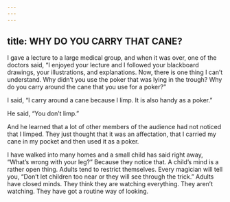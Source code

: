 ```yaml
---
---
---
```

title: WHY DO YOU CARRY THAT CANE?
---




I gave a lecture to a large medical group, and when it was over, one of the doctors said, “I enjoyed your lecture and I followed your blackboard drawings, your illustrations, and explanations. Now, there is one thing I can’t understand. Why didn’t you use the poker that was lying in the trough? Why do you carry around the cane that you use for a poker?”

I said, “I carry around a cane because I limp. It is also handy as a poker.”

He said, “You don’t limp.”

And he learned that a lot of other members of the audience had not noticed that I limped. They just thought that it was an affectation, that I carried my cane in my pocket and then used it as a poker.

I have walked into many homes and a small child has said right away, “What’s wrong with your leg?” Because they notice that. A child’s mind is a rather open thing. Adults tend to restrict themselves. Every magician will tell you, “Don’t let children too near or they will see through the trick.” Adults have closed minds. They think they are watching everything. They aren’t watching. They have got a routine way of looking.